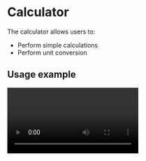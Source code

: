 # Calculator

The calculator allows users to:

-   Perform simple calculations
-   Perform unit conversion

<ScreenShot src="/applets/calculator/search.png" alt="Calculator banner" />

## Usage example

<Video src="/applets/calculator/usage.webm" volumeControls={false} />

## Features

### All Math.js features

The applet currently uses Mathjs, meaning supports all official Mathjs features.

This includes:

-   Basic arithmetic, E.g.: `5 + (12 * 10)`
-   Unit conversion, E.g.: `25cm in inches`
-   Variables, E.g.: `width = 25; area = width * width`
-   Matrices, E.g.: `[1, 2; 3, 4] * [5, 6; 7, 8]`
-   Imaginary numbers, E.g.: `sqrt(-1)`

The full range of features can be found at [Mathjs' website](https://mathjs.org/).

### Error reporting

By default when a calculation is performed that includes an error, the calculator applet simply won't return anything, since the performed search may not have been a calculation at all:

<ScreenShot src="/applets/calculator/noErrorReporting.png" alt="Calculator banner" />

However, when the dedicated calculation search pattern is used, the item will always appear and mention the error. All you have to do to accomplish this, is add a `=` in front of your query:

<ScreenShot src="/applets/calculator/errorReporting.png" alt="Calculator banner" />

## Settings

The calculator applet contains a couple of simple settings to customize how the calculations are displayed.

<ScreenShot src="/applets/calculator/settingsOverview.png" alt="Settings overview" />

## Roadmap

We're currently using Mathjs, but this library doesn't have some basic functions that we would love for our applet:

-   More precise error reporting (highlight the mistake in the input field)
-   Simple notation for american length unit (feet+inches, E.g. 6'3')
-   Date manipulation
-   Intuitive percentage usage (E.g. 100 \* 25%)
-   Mismatched bracket error recovery

For that reason we started our own math parser, but this hasn't been finished, and might need to be redone completely as the code is already rather messy.

For the forseeable future we will stick with Mathjs, but eventually we hope our own more math parser - that fits this applet better - will be used instead.

### Advanced

There is a lot more advanced functionality that could be added to a calculator applet like this. Some ideas are described below.

For some ideas we're however not sure if they should be part of this applet, or a 'advanced calculator' applet. We want to make sure that this applet remains very simple and intuitive to use, for every day tasks.

#### Plotting

It could provide simple plotting capabilities, for formulas involving 1 variable such as:

```
x + 9 * sin(x) =
```

in which case we also have to consider how the plot result will be navigated (translation + zoom)

This idea could even be taken a step further by making an environment similar to the one found in [desmos](https://www.desmos.com/calculator). This would obviously be a large undertaking however. When making such an advanced system you would probably also want to be able to save the environment and such.

#### Derivatives/integrals

The calculator may provide some way of calculating derivatives and integrals including their derivation steps, similar to [derivative-calculator.net](https://www.derivative-calculator.net/) and [integral-calculator.net](https://www.integral-calculator.net/).

#### Wolfram alpha

Depending on available apis, it would be amazing if a service similar to [wolfram alpha](#https://www.wolframalpha.com/) could provide some advanced analytical data that wouldn't be feasible for us to implement in javascript.
